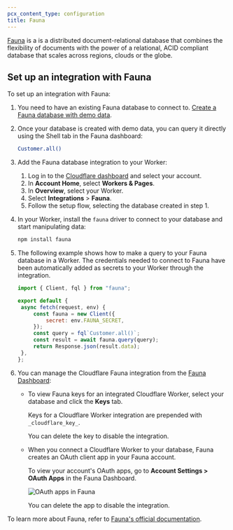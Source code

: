 ```yaml
---
pcx_content_type: configuration
title: Fauna
---
```



[Fauna](https://fauna.com/) is a is a distributed document-relational database that combines the flexibility of documents with the power of a relational, ACID compliant database that scales across regions, clouds or the globe.

<Render file="database_integrations_definition" />

## Set up an integration with Fauna

To set up an integration with Fauna:

1. You need to have an existing Fauna database to connect to. [Create a Fauna database with demo data](https://docs.fauna.com/fauna/current/get-started/quick-start/?lang=javascript#create-a-database).

2. Once your database is created with demo data, you can query it directly using the Shell tab in the Fauna dashboard:

   ```sh
   Customer.all()
   ```

3. Add the Fauna database integration to your Worker:

   1. Log in to the [Cloudflare dashboard](https://dash.cloudflare.com) and select your account.
   2. In **Account Home**, select **Workers & Pages**.
   3. In **Overview**, select your Worker.
   4. Select **Integrations** > **Fauna**.
   5. Follow the setup flow, selecting the database created in step 1.

4. In your Worker, install the `fauna` driver to connect to your database and start manipulating data:

   ```sh
   npm install fauna
   ```

5. The following example shows how to make a query to your Fauna database in a Worker. The credentials needed to connect to Fauna have been automatically added as secrets to your Worker through the integration.

   ```javascript
   import { Client, fql } from "fauna";

   export default {
   	async fetch(request, env) {
   		const fauna = new Client({
   			secret: env.FAUNA_SECRET,
   		});
   		const query = fql`Customer.all()`;
   		const result = await fauna.query(query);
   		return Response.json(result.data);
   	},
   };
   ```

6. You can manage the Cloudflare Fauna integration from the [Fauna Dashboard](https://dashboard.fauna.com/):

   - To view Fauna keys for an integrated Cloudflare Worker, select your database and click the **Keys** tab.

     Keys for a Cloudflare Worker integration are prepended with `_cloudflare_key_`.

     You can delete the key to disable the integration.

   - When you connect a Cloudflare Worker to your database, Fauna creates an OAuth client app in your Fauna account.

     To view your account's OAuth apps, go to **Account Settings > OAuth Apps** in the Fauna Dashboard.

     ![OAuth apps in Fauna](~/assets/images/workers/databases/native-integrations/fauna_oauth.png)

     You can delete the app to disable the integration.

To learn more about Fauna, refer to [Fauna's official documentation](https://docs.fauna.com/).
